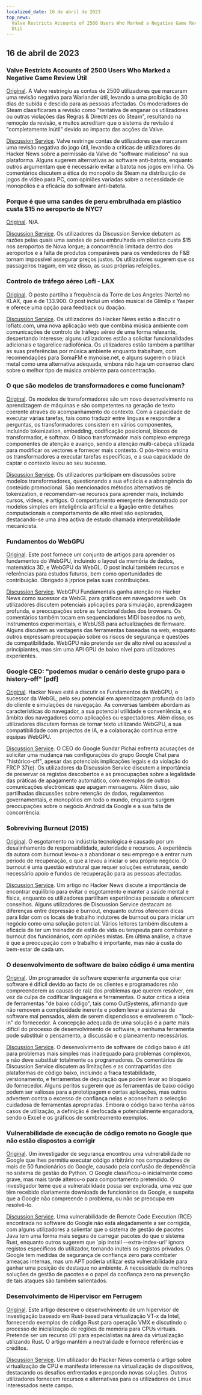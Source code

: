 ```yaml
---
localized_date: 16 de abril de 2023
top_news:
  Valve Restricts Accounts of 2500 Users Who Marked a Negative Game Review
  Útil
---
```




<CallToAction />

<Steps>

## 16 de abril de 2023

### Valve Restricts Accounts of 2500 Users Who Marked a Negative Game Review Útil

[Original](https://tech.slashdot.org/story/23/04/14/175246/valve-restricts-accounts-of-2500-users-who-marked-a-negative-game-review-useful).
A Valve restringiu as contas de 2500 utilizadores que marcaram uma revisão negativa para Warlander útil, levando a uma proibição de 30 dias de subida e descida para as pessoas afectadas. Os moderadores do Steam classificaram a revisão como "tentativa de enganar os utilizadores ou outras violações das Regras & Directrizes do Steam", resultando na remoção da revisão, e muitos acreditam que o sistema de revisão é "completamente inútil" devido ao impacto das acções da Valve.

[Discussion Service](http://news.ycombinator.com/item?id=35577895).
Valve restringe contas de utilizadores que marcaram uma revisão negativa do jogo útil, levando a críticas de utilizadores do Hacker News sobre a permissão da Valve de "software malicioso" na sua plataforma. Alguns sugerem alternativas ao software anti-batota, enquanto outros argumentam que é necessário evitar a batota nos jogos em linha. Os comentários discutem a ética do monopólio de Steam na distribuição de jogos de vídeo para PC, com opiniões variadas sobre a necessidade de monopólios e a eficácia do software anti-batota.

### Porque é que uma sandes de peru embrulhada em plástico custa $15 no aeroporto de NYC?

[Original](https://hellgatenyc.com/why-is-airport-turkey-sandwich-expensive).
N/A.

[Discussion Service](http://news.ycombinator.com/item?id=35580847).
Os utilizadores da Discussion Service debatem as razões pelas quais uma sandes de peru embrulhada em plástico custa $15 nos aeroportos de Nova Iorque; a concorrência limitada dentro dos aeroportos e a falta de produtos comparáveis para os vendedores de F&B tornam impossível assegurar preços justos. Os utilizadores sugerem que os passageiros tragam, em vez disso, as suas próprias refeições.

### Controlo de tráfego aéreo Lofi - LAX

[Original](https://www.lofiatc.com/?icao=KLAX).
O posto partilha a frequência da Torre de Los Angeles (Norte) no KLAX, que é de 133.900. O post inclui um vídeo musical de Glimlip x Yasper e oferece uma opção para feedback ou doação.

[Discussion Service](http://news.ycombinator.com/item?id=35583228).
Os utilizadores do Hacker News estão a discutir o lofiatc.com, uma nova aplicação web que combina música ambiente com comunicações de controlo de tráfego aéreo de uma forma relaxante, despertando interesse; alguns utilizadores estão a solicitar funcionalidades adicionais e tagarelice radiofónica. Os utilizadores estão também a partilhar as suas preferências por música ambiente enquanto trabalham, com recomendações para SomaFM e mynoise.net, e alguns sugerem o black metal como uma alternativa adequada, embora não haja um consenso claro sobre o melhor tipo de música ambiente para concentração.

### O que são modelos de transformadores e como funcionam?

[Original](https://txt.cohere.ai/what-are-transformer-models/).
Os modelos de transformadores são um novo desenvolvimento na aprendizagem de máquinas e são competentes na geração de texto coerente através do acompanhamento do contexto. Com a capacidade de executar várias tarefas, tais como traduzir entre línguas e responder a perguntas, os transformadores consistem em vários componentes, incluindo tokenization, embedding, codificação posicional, blocos de transformador, e softmax. O bloco transformador mais complexo emprega componentes de atenção e avanço, sendo a atenção multi-cabeça utilizada para modificar os vectores e fornecer mais contexto. O pós-treino ensina os transformadores a executar tarefas específicas, e a sua capacidade de captar o contexto levou ao seu sucesso.

[Discussion Service](http://news.ycombinator.com/item?id=35576918).
Os utilizadores participam em discussões sobre modelos transformadores, questionando a sua eficácia e a abrangência do conteúdo promocional. São mencionados métodos alternativos de tokenization, e recomendam-se recursos para aprender mais, incluindo cursos, vídeos, e artigos. O comportamento emergente demonstrado por modelos simples em inteligência artificial e a ligação entre detalhes computacionais e comportamento de alto nível são explorados, destacando-se uma área activa de estudo chamada interpretabilidade mecanicista.

### Fundamentos do WebGPU

[Original](https://webgpufundamentals.org/).
Este post fornece um conjunto de artigos para aprender os fundamentos do WebGPU, incluindo o layout da memória de dados, matemática 3D, e WebGPU da WebGL. O post inclui também recursos e referências para estudos futuros, bem como oportunidades de contribuição. Obrigado à jrprice pelas suas contribuições.

[Discussion Service](http://news.ycombinator.com/item?id=35579334).
WebGPU Fundamentals ganha atenção no Hacker News como sucessor da WebGL para gráficos em navegadores web. Os utilizadores discutem potenciais aplicações para simulação, aprendizagem profunda, e preocupações sobre as funcionalidades dos browsers. Os comentários também tocam em sequenciadores MIDI baseados na web, instrumentos experimentais, e WebUSB para actualizações de firmware. Alguns discutem as vantagens das ferramentas baseadas na web, enquanto outros expressam preocupação sobre os riscos de segurança e questões de compatibilidade. WebGPU não pretende ser de alto nível ou acessível a principiantes, mas sim uma API GPU de baixo nível para utilizadores experientes.

### Google CEO: "podemos mudar o cenário deste grupo para o history-off" [pdf]

[Original](https://ia601707.us.archive.org/28/items/gov.uscourts.cand.364454/gov.uscourts.cand.364454.385.0.pdf).
Hacker News está a discutir os Fundamentos da WebGPU, o sucessor da WebGL, pelo seu potencial em aprendizagem profunda do lado do cliente e simulações de navegação. As conversas também abordam as características do navegador, a sua potencial utilidade e conveniência, e o âmbito dos navegadores como aplicações ou espectadores. Além disso, os utilizadores discutem formas de tornar texto utilizando WebGPU, a sua compatibilidade com projectos de IA, e a colaboração contínua entre equipas WebGPU.

[Discussion Service](http://news.ycombinator.com/item?id=35585174).
O CEO do Google Sundar Pichai enfrenta acusações de solicitar uma mudança nas configurações do grupo Google Chat para "histórico-off", apesar das potenciais implicações legais e da violação do FRCP 37(e). Os utilizadores da Discussion Service discutem a importância de preservar os registos descobertos e as preocupações sobre a legalidade das práticas de apagamento automático, com exemplos de outras comunicações electrónicas que apagam mensagens. Além disso, são partilhadas discussões sobre retenção de dados, regulamentos governamentais, e monopólios em todo o mundo, enquanto surgem preocupações sobre o negócio Android da Google e a sua falta de concorrência.

### Sobreviving Burnout (2015)

[Original](https://lifeofaudrey.com/essays/surviving_burnout.html).
O esgotamento na indústria tecnológica é causado por um desalinhamento de responsabilidade, autoridade e recursos. A experiência da autora com burnout levou-a a abandonar o seu emprego e a entrar num período de recuperação, o que a levou a iniciar o seu próprio negócio. O burnout é uma questão estrutural que requer soluções estruturais, sendo necessário apoio e fundos de recuperação para as pessoas afectadas.

[Discussion Service](http://news.ycombinator.com/item?id=35577285).
Um artigo no Hacker News discute a importância de encontrar equilíbrio para evitar o esgotamento e manter a saúde mental e física, enquanto os utilizadores partilham experiências pessoais e oferecem conselhos. Alguns utilizadores de Discussion Service destacam as diferenças entre depressão e burnout, enquanto outros oferecem dicas para lidar com os locais de trabalho indutores de burnout ou para iniciar um negócio como uma solução potencial. Vários leitores também discutem a eficácia de ter um treinador de estilo de vida ou terapeuta para combater o burnout dos funcionários, com opiniões mistas. Em última análise, a chave é que a preocupação com o trabalho é importante, mas não à custa do bem-estar de cada um.

### O desenvolvimento de software de baixo código é uma mentira

[Original](https://jaylittle.com/post/view/2023/4/low-code-software-development-is-a-lie).
Um programador de software experiente argumenta que criar software é difícil devido ao facto de os clientes e programadores não compreenderem as causas de raiz dos problemas que querem resolver, em vez da culpa de codificar linguagens e ferramentas. O autor critica a ideia de ferramentas "de baixo código", tais como OutSystems, afirmando que não removem a complexidade inerente e podem levar a sistemas de software mal pensados, além de serem dispendiosos e envolverem o "lock-in" do fornecedor. A concepção adequada de uma solução é a parte mais difícil do processo de desenvolvimento de software, e nenhuma ferramenta pode substituir o pensamento, a discussão e o planeamento necessários.

[Discussion Service](http://news.ycombinator.com/item?id=35578240).
O desenvolvimento de software de código baixo é útil para problemas mais simples mas inadequado para problemas complexos, e não deve substituir totalmente os programadores. Os comentários de Discussion Service discutem as limitações e as contrapartidas das plataformas de código baixo, incluindo a fraca testabilidade, versionamento, e ferramentas de depuração que podem levar ao bloqueio do fornecedor. Alguns peritos sugerem que as ferramentas de baixo código podem ser valiosas para a prototipagem e certas aplicações, mas outros advertem contra o excesso de confiança nelas e aconselham a selecção cuidadosa de ferramentas apropriadas. Embora o código baixo tenha vários casos de utilização, a definição é desfocada e potencialmente enganadora, sendo o Excel e os gráficos de sombreamento exemplos.

### Vulnerabilidade de execução de código remoto no Google que não estão dispostos a corrigir

[Original](https://giraffesecurity.dev/posts/google-remote-code-execution/).
Um investigador de segurança encontrou uma vulnerabilidade no Google que lhes permitiu executar código arbitrário nos computadores de mais de 50 funcionários do Google, causado pela confusão de dependência no sistema de gestão do Python. O Google classificou-o inicialmente como grave, mas mais tarde alterou-o para comportamento pretendido. O investigador teme que a vulnerabilidade possa ser explorada, uma vez que têm recebido diariamente downloads de funcionários da Google, e suspeita que a Google não compreende o problema, ou não se preocupa em resolvê-lo.

[Discussion Service](http://news.ycombinator.com/item?id=35581532).
Uma vulnerabilidade de Remote Code Execution (RCE) encontrada no software do Google não está alegadamente a ser corrigida, com alguns utilizadores a salientar que o sistema de gestão de pacotes Java tem uma forma mais segura de carregar pacotes do que o sistema Rust, enquanto outros sugerem que `pip install --extra-index-url' ignora registos específicos do utilizador, tornando inúteis os registos privados. O Google tem medidas de segurança de confiança zero para combater ameaças internas, mas um APT poderia utilizar esta vulnerabilidade para ganhar uma posição de destaque no ambiente. A necessidade de melhores soluções de gestão de pacotes e o papel da confiança zero na prevenção de tais ataques são também salientados.

### Desenvolvimento de Hipervisor em Ferrugem

[Original](https://memn0ps.github.io/hypervisor-development-in-rust-part-1/).
Este artigo descreve o desenvolvimento de um hipervisor de investigação baseado em Rust-based para virtualização VT-x da Intel, fornecendo exemplos de código Rust para operação VMX e discutindo o processo de inicialização de regiões de memória para CPUs virtuais. Pretende ser um recurso útil para especialistas na área da virtualização utilizando Rust. O artigo mantém a neutralidade e fornece referências e créditos.

[Discussion Service](http://news.ycombinator.com/item?id=35579876).
Um utilizador do Hacker News comenta o artigo sobre virtualização de CPU e manifesta interesse na virtualização de dispositivos, destacando os desafios enfrentados e propondo novas soluções. Outros utilizadores fornecem recursos e alternativas para os utilizadores de Linux interessados neste campo.

</Steps>
